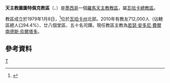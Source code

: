 {{Infobox Roman Catholic diocese
|Roman Catholic Diocese of = 天主教圖圖特佩克教區
|Latin name of diocese = Dioecesis Tuxtepecensis
|image = Catedral Tuxtepec.JPG
|caption = 聖若翰洗者主教座堂
|location = [[墨西哥|墨西哥]]
|territory =[[瓦哈卡州|瓦哈卡州]]北部
|population = 712,000
|rite = 拉丁禮
|patron = 
|province = 瓦哈卡
|established = 1978年
|cathedral = 聖若翰洗者主教座堂
|副主教座堂 =
|leadership = 主教
|website =
|教宗 = 
|metropolitan =
|ordinary = 若瑟·安多尼·費爾南德斯·烏爾塔多
|coadjutor bishop = 
|emeritus = 
}}

'''天主教圖圖特佩克教區'''（{{lang-la|Dioecesis Tuxtepecensis}}、{{lang-es|Diócesis de Tuxtepec}}）是[[墨西哥|墨西哥]]一個[[羅馬天主教|羅馬天主教]][[教區|教區]]，屬[[天主教瓦哈卡總教區|瓦哈卡總教區]]。

教區成立於1979年1月8日，<ref>{{Cite web |url=http://www.vatican.va/holy_father/john_paul_ii/apost_constitutions/documents/hf_jp-ii_apc_19790108_tuxtepecensis_lt.html |title=成立教區的宗座憲令 |access-date=2013-09-30 |archive-date=2014-05-16 |archive-url=https://web.archive.org/web/20140516234830/http://www.vatican.va/holy_father/john_paul_ii/apost_constitutions/documents/hf_jp-ii_apc_19790108_tuxtepecensis_lt.html }}</ref>位於[[瓦哈卡州|瓦哈卡州]]北部。2010年有教友712,000人（佔轄區總人口94.4%）、廿八個堂區、五十名司鐸。現任教區主教為[[若瑟·安多尼·費爾南德斯·烏爾塔多|若瑟·安多尼·費爾南德斯·烏爾塔多]]。

==參考資料==
{{reflist}}
{{墨西哥天主教教區}}
[[Category:墨西哥天主教教區|T]]